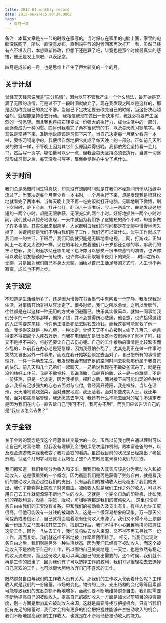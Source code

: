 ```yaml
---
title: 2013 04 monthly record
date: 2013-06-24T15:08:39.000Z
tags:
  - 每月一文
---
```


备注：本篇文章是五一节的时候在家写的，当时保存在家里的电脑上面，家里的电脑没联网了，所以一直没有发布，直到端午节的时候回家再次打开一看，虽然已经有点不堪入目，本想重新修改，但想下还是算了吧，毕竟也是那个时候最真实的感悟，便还是发上来吧，以表纪念。

四月是成长的一月，也是思维上产生了巨大转变的一个的月。

## 关于计划
曾经天天经常说我是“三分热情”，因为以前不管我产生一个什么想法，最开始是充满了无限的热情，可是过不了一段时间就放弃了。现在我发现之所以是这样的，那是因为改变自己的决定不够。当自己下定决定要去改变自己的时候，当这份决心越强烈，就越能坚持着去行动。
我相信我现在做出一份决定时，我就必将要产生强烈的一份愿望。而且我也将把它转变成一份强大的执行力，成为生活中的一部分，而逐渐成为一种习惯。四月份我看完了两本富爸爸的书，以及每天练习钢笔字。与其说是坚持下来，准确地说应该是习惯下来了。当自己决定每个月至少看完一本书，要练习钢笔字的，我便很自然地把它变成了每天晚上的一部分。正如前几天所发的微博一样，不管晚上因为其它什么原因弄得很晚，我都依然会坚持看一会儿书，然后写一页字。哪怕量可以少一点，但我会每天坚持必须去执行。当这一切逐渐形成习惯之后，每天没看书写字，反倒会觉得心中少了点什么。

## 关于时间
我们总是感慨时间过得真快，却真没有想到时间就是在我们不经意间悄悄从指缝中流过了。当我决定每个月至少看一本书时，一个月执行下来，却是发现我是很轻松地就看完了两本书。当每天晚上我不再一吃完饭就打开电脑，无聊地刷下微博，刷下空间时，静下心来，打开台灯，翻阅几十页书纸，写上一两篇字，却是发现这短短的一两个小时，却是无限收获，无限充实的两个小时。好好地抓住一两个小时时间，我们就可以惊奇地发现，一天中就因为我们多了这短短的两个小时，却是多做了许多事情。其实说起来很简单，大家都明白我们的时间都是在无聊中慢慢地流失掉了。关键问题是我们不明白我们除了工作，我们还可以做什么。似乎工作就成了我们唯一的生活，下班后，我们可能就只能是无聊地看电视，上网，打游戏。正如网上一名老太太说的一样，现在的年轻人做着他们八十岁都还会做的事，那我们的生活色彩，我们的追求又在哪里呢？也许你可以感受一份书香墨气的清香，也许你可以收获朋友畅谈的一份轻快，也许你可以获取城市夜灯下的繁荣......时间之所以无聊，只是因为我们自己本身太无聊。当给以自己生活足够的方式时，人生也不再寂寞，成长也不再止步。

## 关于淡定
不知道是生活经历多了，还是因为慢慢在书香墨气中熏陶着一份宁静，我发现我对生活，对事情开始变得从容淡定了。很多时候，我们之所以急燥，之所以发脾气，往往都是在以这样一种无用的方式来回避而已。快乐其实很简单，就如一同事给我们分享的一个故事那样，他掉了钱，并不会觉得伤心悲痛，他会想，也许拾得这钱的人正需要这笔钱，也许他正准备犯法去偷钱去抢钱，而我这钱可能就救了他一命。我觉得这就是一种心境，一种淡定。曾经天天不小心被别人偷了几百元，她急得恨不得把那个人碎石万断，而我在电话里却是很淡定地安慰她掉了就掉了吧，钱又不是挣不来的，何必还要让自己去伤心呢。自己的工作接触的事情是比较繁多而杂乱的，以前我在内心老是犯急燥，因为我最怕杂乱了，尤其是我正在做一件事时突然又冒出另外一件事来，而现在我开始学会淡定去面对了，自己把所有的事情整理好，一件一件地去完成，我发现我会有很充足的空间时间去收获那份属于我自己的快乐。前几天和几个兄弟们一起聊天，一兄弟说我现在不敢破釜沉舟了，就是在没的找好工作前，我是不敢裸辞，我说我敢，我是真的敢，这一是一份激情，不是一份狂热，只是一份淡定，因为我相信，裸辞之后，面对接下来可能出现的各种状态，我都有足够强大的心态去面对与应付，曾经离开德阳，我是裸辞，当年在温州，天天睡地铺吃泡菜，面对雅安地震，我还活着，面对那些成功人士，我还年轻，面对那些高层管理，我还愿意去学习，我还有什么不能去面对的呢？不淡定者是因为我们在内心一直告诉自己“我可不行，我可办不到”，而我们应该告诉自己的是“我应该怎么去做？”

## 关于金钱
关于金钱的观念是我这个月思维转变最大的一次，虽然以前我也明白通过理财可以让自己的财富倍增，但我没有理解到金钱的深层次运作机制。两本富爸爸的书，以及现金流游戏深深地改变了我对金钱的看清。虽然我目前的状况是已经跳出了老鼠赛跑，但这个月的学习则是让我站在了整个人生的高度来看待我们的金钱。

我们都知道，我们金钱分为收入和支出，而我们收入其实应该是分为劳动收入和被动收入，这是很重要的一个概念，因为衡量我们是否是获得了财务自由，就是看我们的被动收入能否超过我们的支出，只有当我们的被动收入已经超出了我们的支出，我们才能称得上实现了财务自由。被动收入就是我们工作之外的收入，可以不用自己去工作就能源源不断地产生的收入，这就是一个完全自动的印钞机，比如我们的存款利息，股票，期货，版权，房租等等都是我们的被动收入。
这里讨论财务自由由我们的工资没有关系，只和我们的被动收入及支出有关，有些人也许工资很高，但他可能没有一分钱的被动收入，这是一个很容易想象的现象，万一那天公司裁员或者倒闭了，自己就将面临着没有任何收入来源了。我们又不得不马上顶都会一份压力立马去寻找其它工作，找到工作后，我们不得不小心翼翼地拼命把握住这份工作，因为一旦失去工作，我们又将失去收入来源，又不得不再去寻找下一份工作，周而复始，我们就这样不断地被工作牵着团团转了。
相反，当我们实现财务自由之后，我们则是另外一种生活状态，因为我们已经有了被动收入，而这个被动收入不是依附于自己的工作，所以哪怕自己美美地睡上一天觉，也是依然有稳定的收入流进来，而且这份收入是可以满足自己的支出需要的。这个时候，我们就不再是工作的奴隶了，因为我们有了可以选择工作的权利，我们可以很轻松去去选择自己喜欢的工作，也可以很大胆地放弃自己不喜欢的工作。

既然财务自由与我们的工作收入没有关系，那我们的工作收入代表着什么呢？工作收入就是我们的一份储蓄，市场的变化，物价的上涨，支出结构的变化等等因素都可能导致我们的支出总额不断地增多，而我们要不断地维持财务自由，我们就需要不断地提高自己的被动收入。提高自己的被动收入一方面是加大以前项目的投资额度，别一方面是增加其它被动收入来源，这就是需要寻找与把握机会，只有当我们拥有充足的储蓄时，我们才会拥有更多的机会把把握住能够产生被动收入的机会。我们不断地提高我们的工作收入，也就是在不断地储备被动收入的能力。
